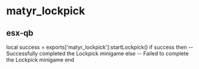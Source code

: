 # matyr_lockpick
## esx-qb

local success = exports['matyr_lockpick']:startLockpick()
if success then
    -- Successfully completed the Lockpick minigame
else
    -- Failed to complete the Lockpick minigame
end
